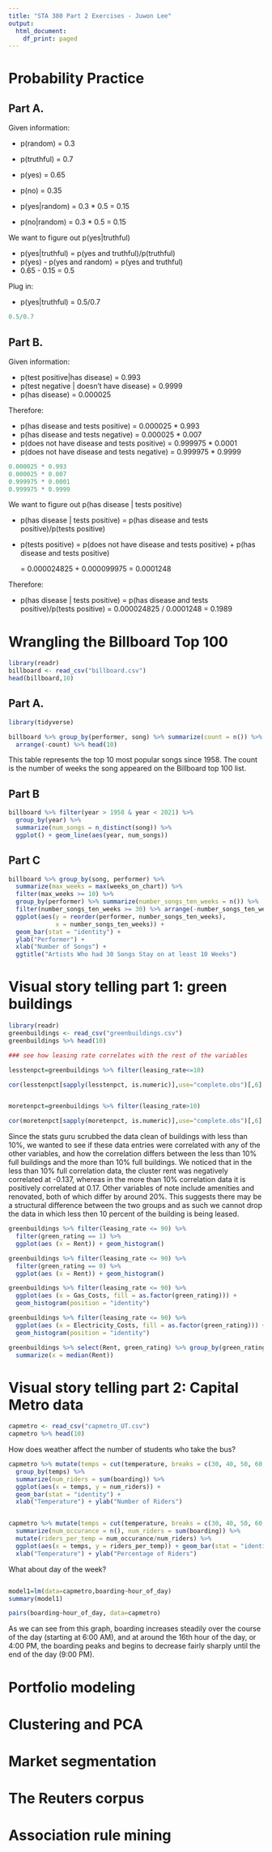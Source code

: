 ---
title: "STA 380 Part 2 Exercises - Juwon Lee"
output:
  html_document:
    df_print: paged
---

# Probability Practice

## Part A.

Given information:

* p(random) = 0.3
* p(truthful) = 0.7
* p(yes) = 0.65
* p(no) = 0.35

* p(yes|random) = 0.3 * 0.5 = 0.15
* p(no|random) = 0.3 * 0.5 = 0.15

We want to figure out p(yes|truthful)

* p(yes|truthful) = p(yes and truthful)/p(truthful)
* p(yes) - p(yes and random) = p(yes and truthful)
* 0.65 - 0.15 = 0.5

Plug in:

* p(yes|truthful) = 0.5/0.7

```{r}
0.5/0.7
```

## Part B.

Given information:

* p(test positive|has disease)  = 0.993
* p(test negative | doesn't have disease) = 0.9999
* p(has disease) = 0.000025

Therefore:

* p(has disease and tests positive) = 0.000025 * 0.993
* p(has disease and tests negative) = 0.000025 * 0.007
* p(does not have disease and tests positive) = 0.999975 * 0.0001
* p(does not have disease and tests negative) = 0.999975 * 0.9999
```{r}
0.000025 * 0.993
0.000025 * 0.007
0.999975 * 0.0001
0.999975 * 0.9999
```
We want to figure out p(has disease | tests positive)

* p(has disease | tests positive) = p(has disease and tests positive)/p(tests positive)

* p(tests positive) = p(does not have disease and tests positive) + p(has disease and tests positive)

  = 0.000024825 + 0.000099975 = 0.0001248
  
Therefore:

* p(has disease | tests positive) = p(has disease and tests positive)/p(tests positive)
 = 0.000024825 / 0.0001248 = 0.1989
  

# Wrangling the Billboard Top 100

```{r}
library(readr)
billboard <- read_csv("billboard.csv")
head(billboard,10)
```

## Part A.
```{r}
library(tidyverse)

billboard %>% group_by(performer, song) %>% summarize(count = n()) %>%
  arrange(-count) %>% head(10)
```
This table represents the top 10 most popular songs since 1958. The count is the number of weeks the song appeared on the Billboard top 100 list.

## Part B
```{r}
billboard %>% filter(year > 1958 & year < 2021) %>%
  group_by(year) %>% 
  summarize(num_songs = n_distinct(song)) %>%
  ggplot() + geom_line(aes(year, num_songs))
```

## Part C
```{r}
billboard %>% group_by(song, performer) %>% 
  summarize(max_weeks = max(weeks_on_chart)) %>%
  filter(max_weeks >= 10) %>% 
  group_by(performer) %>% summarize(number_songs_ten_weeks = n()) %>%
  filter(number_songs_ten_weeks >= 30) %>% arrange(-number_songs_ten_weeks) %>%
  ggplot(aes(y = reorder(performer, number_songs_ten_weeks), 
             x = number_songs_ten_weeks)) + 
  geom_bar(stat = "identity") + 
  ylab("Performer") +
  xlab("Number of Songs") + 
  ggtitle("Artists Who had 30 Songs Stay on at least 10 Weeks")
```

# Visual story telling part 1: green buildings

```{r}
library(readr)
greenbuildings <- read_csv("greenbuildings.csv")
greenbuildings %>% head(10)
```

```{r}
### see how leasing rate correlates with the rest of the variables

lesstenpct=greenbuildings %>% filter(leasing_rate<=10)

cor(lesstenpct[sapply(lesstenpct, is.numeric)],use="complete.obs")[,6]


moretenpct=greenbuildings %>% filter(leasing_rate>10)

cor(moretenpct[sapply(moretenpct, is.numeric)],use="complete.obs")[,6]
```

Since the stats guru scrubbed the data clean of buildings with less than 10%, we wanted to see if these data entries were correlated with any of the other variables, and how the correlation differs between the less than 10% full buildings and the more than 10% full buildings. We noticed that in the less than 10% full correlation data, the cluster rent was negatively correlated at -0.137, whereas in the more than 10% correlation data it is positively correlated at 0.17. Other variables of note include amenities and renovated, both of which differ by around 20%. This suggests there may be a structural difference between the two groups and as such we cannot drop the data in which less then 10 percent of the building is being leased. 

```{r}
greenbuildings %>% filter(leasing_rate <= 90) %>%
  filter(green_rating == 1) %>% 
  ggplot(aes (x = Rent)) + geom_histogram()

greenbuildings %>% filter(leasing_rate <= 90) %>%
  filter(green_rating == 0) %>% 
  ggplot(aes (x = Rent)) + geom_histogram()
```



```{r}
greenbuildings %>% filter(leasing_rate <= 90) %>%
  ggplot(aes (x = Gas_Costs, fill = as.factor(green_rating))) + 
  geom_histogram(position = "identity")
```


```{r}
greenbuildings %>% filter(leasing_rate <= 90) %>%
  ggplot(aes (x = Electricity_Costs, fill = as.factor(green_rating))) + 
  geom_histogram(position = "identity")
```


```{r}


greenbuildings %>% select(Rent, green_rating) %>% group_by(green_rating) %>% 
  summarize(x = median(Rent)) 
```


# Visual story telling part 2: Capital Metro data

```{r}
capmetro <- read_csv("capmetro_UT.csv")
capmetro %>% head(10)
```

How does weather affect the number of students who take the bus?

```{r}
capmetro %>% mutate(temps = cut(temperature, breaks = c(30, 40, 50, 60, 70, 80, 90, 100))) %>%
  group_by(temps) %>% 
  summarize(num_riders = sum(boarding)) %>% 
  ggplot(aes(x = temps, y = num_riders)) +
  geom_bar(stat = "identity") +
  xlab("Temperature") + ylab("Number of Riders")


capmetro %>% mutate(temps = cut(temperature, breaks = c(30, 40, 50, 60, 70, 80, 90))) %>% group_by(temps) %>% 
  summarize(num_occurance = n(), num_riders = sum(boarding)) %>%
  mutate(riders_per_temp = num_occurance/num_riders) %>% 
  ggplot(aes(x = temps, y = riders_per_temp)) + geom_bar(stat = "identity") +
  xlab("Temperature") + ylab("Percentage of Riders")


```

What about day of the week?

```{r}
  
```

```{r}
model1=lm(data=capmetro,boarding~hour_of_day)
summary(model1)

pairs(boarding~hour_of_day, data=capmetro)
```
As we can see from this graph, boarding increases steadily over the course of the day (starting at 6:00 AM), and at around the 16th hour of the day, or 4:00 PM, the boarding peaks and begins to decrease fairly sharply until the end of the day (9:00 PM).

# Portfolio modeling

# Clustering and PCA

# Market segmentation

# The Reuters corpus

# Association rule mining